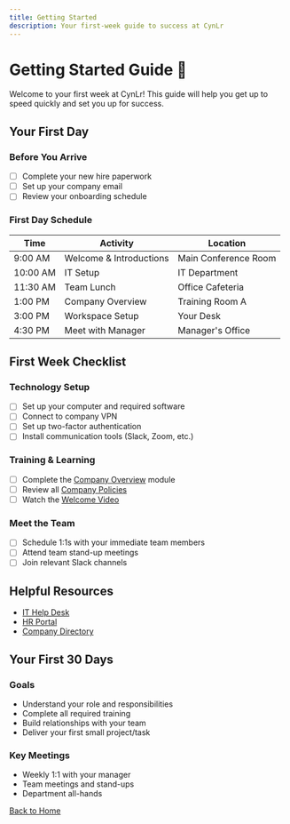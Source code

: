 ```yaml
---
title: Getting Started
description: Your first-week guide to success at CynLr
---
```


# Getting Started Guide 🚀

Welcome to your first week at CynLr! This guide will help you get up to speed quickly and set you up for success.

## Your First Day

### Before You Arrive

- [ ] Complete your new hire paperwork
- [ ] Set up your company email
- [ ] Review your onboarding schedule

### First Day Schedule

| Time       | Activity | Location |
|------------|----------|----------|
| 9:00 AM    | Welcome & Introductions | Main Conference Room |
| 10:00 AM   | IT Setup | IT Department |
| 11:30 AM   | Team Lunch | Office Cafeteria |
| 1:00 PM    | Company Overview | Training Room A |
| 3:00 PM    | Workspace Setup | Your Desk |
| 4:30 PM    | Meet with Manager | Manager's Office |

## First Week Checklist

### Technology Setup

- [ ] Set up your computer and required software
- [ ] Connect to company VPN
- [ ] Set up two-factor authentication
- [ ] Install communication tools (Slack, Zoom, etc.)

### Training & Learning

- [ ] Complete the [Company Overview](/docs/company/overview) module
- [ ] Review all [Company Policies](/docs/policies)
- [ ] Watch the [Welcome Video](/videos/welcome.mp4)

### Meet the Team

- [ ] Schedule 1:1s with your immediate team members
- [ ] Attend team stand-up meetings
- [ ] Join relevant Slack channels

## Helpful Resources

- [IT Help Desk](https://helpdesk.company.com)
- [HR Portal](https://hr.company.com)
- [Company Directory](https://directory.company.com)

## Your First 30 Days

### Goals
- Understand your role and responsibilities
- Complete all required training
- Build relationships with your team
- Deliver your first small project/task

### Key Meetings
- Weekly 1:1 with your manager
- Team meetings and stand-ups
- Department all-hands

[Back to Home](/docs)
